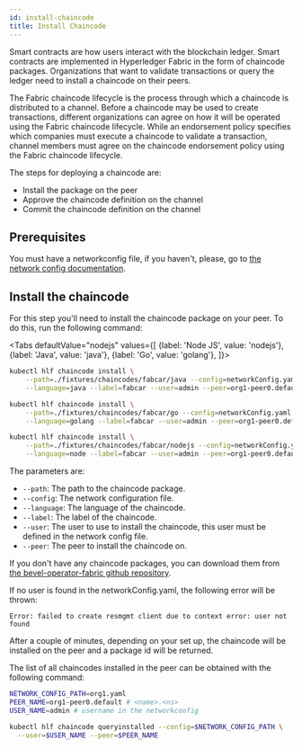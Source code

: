 ```yaml
---
id: install-chaincode
title: Install Chaincode
---
```


Smart contracts are how users interact with the blockchain ledger. Smart contracts are implemented in Hyperledger Fabric in the form of chaincode packages. Organizations that want to validate transactions or query the ledger need to install a chaincode on their peers.

The Fabric chaincode lifecycle is the process through which a chaincode is distributed to a channel. Before a chaincode may be used to create transactions, different organizations can agree on how it will be operated using the Fabric chaincode lifecycle. While an endorsement policy specifies which companies must execute a chaincode to validate a transaction, channel members must agree on the chaincode endorsement policy using the Fabric chaincode lifecycle.

The steps for deploying a chaincode are:
- Install the package on the peer
- Approve the chaincode definition on the channel
- Commit the chaincode definition on the channel


## Prerequisites
You must have a networkconfig file, if you haven't, please, go to [the network config documentation](./network-config).

## Install the chaincode

For this step you'll need to install the chaincode package on your peer. To do this, run the following command:




<Tabs
  defaultValue="nodejs"
  values={[
    {label: 'Node JS', value: 'nodejs'},
    {label: 'Java', value: 'java'},
    {label: 'Go', value: 'golang'},
  ]}>
  <TabItem value="java">

```bash
kubectl hlf chaincode install \
    --path=./fixtures/chaincodes/fabcar/java --config=networkConfig.yaml \
    --language=java --label=fabcar --user=admin --peer=org1-peer0.default
```
  </TabItem>
  <TabItem value="golang">

```bash
kubectl hlf chaincode install \
    --path=./fixtures/chaincodes/fabcar/go --config=networkConfig.yaml \
    --language=golang --label=fabcar --user=admin --peer=org1-peer0.default
```
  </TabItem>
  <TabItem value="nodejs">

```bash
kubectl hlf chaincode install \
    --path=./fixtures/chaincodes/fabcar/nodejs --config=networkConfig.yaml \
    --language=node --label=fabcar --user=admin --peer=org1-peer0.default
```
  </TabItem>
</Tabs>


The parameters are:
- `--path`: The path to the chaincode package.
- `--config`: The network configuration file.
- `--language`: The language of the chaincode.
- `--label`: The label of the chaincode.
- `--user`: The user to use to install the chaincode, this user must be defined in the network config file.
- `--peer`: The peer to install the chaincode on.

If you don't have any chaincode packages, you can download them from [the bevel-operator-fabric github repository](https://github.com/hyperledger/bevel-operator-fabric/tree/main/fixtures/chaincodes/fabcar).

If no user is found in the networkConfig.yaml, the following error will be thrown:

```text
Error: failed to create resmgmt client due to context error: user not found
```

After a couple of minutes, depending on your set up, the chaincode will be installed on the peer and a package id will be returned.

The list of all chaincodes installed in the peer can be obtained with the following command:

```bash
NETWORK_CONFIG_PATH=org1.yaml
PEER_NAME=org1-peer0.default # <name>.<ns>
USER_NAME=admin # username in the networkconfig

kubectl hlf chaincode queryinstalled --config=$NETWORK_CONFIG_PATH \
  --user=$USER_NAME --peer=$PEER_NAME
```

